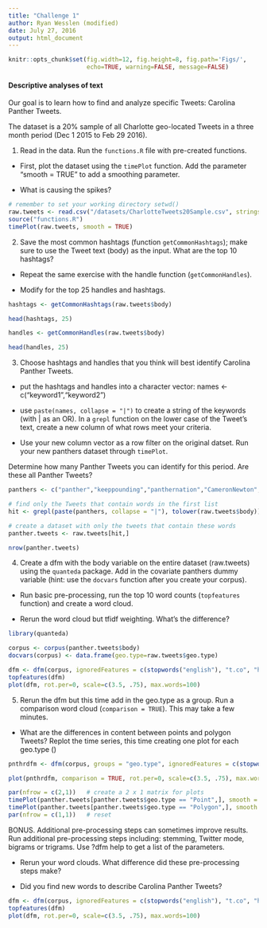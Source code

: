 ```yaml
---
title: "Challenge 1"
author: Ryan Wesslen (modified)
date: July 27, 2016
output: html_document
---
```


```r
knitr::opts_chunk$set(fig.width=12, fig.height=8, fig.path='Figs/',
                      echo=TRUE, warning=FALSE, message=FALSE)
```

#### Descriptive analyses of text

Our goal is to learn how to find and analyze specific Tweets: Carolina Panther Tweets.

The dataset is a 20% sample of all Charlotte geo-located Tweets in a three month period (Dec 1 2015 to Feb 29 2016).  

1. Read in the data. Run the `functions.R` file with pre-created functions. 

 * First, plot the dataset using the `timePlot` function. Add the parameter "smooth = TRUE" to add a smoothing parameter. 

 * What is causing the spikes?

```r
# remember to set your working directory setwd()
raw.tweets <- read.csv("/datasets/CharlotteTweets20Sample.csv", stringsAsFactors = F)
source("functions.R")
timePlot(raw.tweets, smooth = TRUE)
```

2. Save the most common hashtags (function `getCommonHashtags`); make sure to use the Tweet text (body) as the input. What are the top 10 hashtags?

 * Repeat the same exercise with the handle function (`getCommonHandles`). 

 * Modify for the top 25 handles and hashtags.

```r
hashtags <- getCommonHashtags(raw.tweets$body)

head(hashtags, 25)

handles <- getCommonHandles(raw.tweets$body)

head(handles, 25)
```

3. Choose hashtags and handles that you think will best identify Carolina Panther Tweets. 

  * put the hashtags and handles into a character vector: names <- c("keyword1","keyword2")

  * use `paste(names, collapse = "|")` to create a string of the keywords (with | as an OR). In a `grepl` function on the lower case of the Tweet's text, create a new column of what rows meet your criteria.

  * Use your new column vector as a row filter on the original datset. Run your new panthers dataset through `timePlot`.
  
Determine how many Panther Tweets you can identify for this period. Are these all Panther Tweets?

```r
panthers <- c("panther","keeppounding","panthernation","CameronNewton","LukeKuechly","cam newton ","thomas davis","greg olsen","kuechly","sb50","super bowl","sbvote","superbowl","keep pounding","camvp","josh norman")

# find only the Tweets that contain words in the first list
hit <- grepl(paste(panthers, collapse = "|"), tolower(raw.tweets$body))

# create a dataset with only the tweets that contain these words
panther.tweets <- raw.tweets[hit,]

nrow(panther.tweets)
```

4. Create a dfm with the body variable on the entire dataset (raw.tweets) using the `quanteda` package. Add in the covariate panthers dummy variable (hint: use the `docvars` function after you create your corpus). 

 * Run basic pre-processing, run the top 10 word counts (`topfeatures` function) and create a word cloud.

 * Rerun the word cloud but tfidf weighting. What's the difference?

```r
library(quanteda)

corpus <- corpus(panther.tweets$body)
docvars(corpus) <- data.frame(geo.type=raw.tweets$geo.type)

dfm <- dfm(corpus, ignoredFeatures = c(stopwords("english"), "t.co", "https", "rt", "amp", "http", "t.c", "can", "u"), ngrams=c(1,2))
topfeatures(dfm)
plot(dfm, rot.per=0, scale=c(3.5, .75), max.words=100)
```

5. Rerun the dfm but this time add in the geo.type as a group. Run a comparison word cloud (`comparison = TRUE`). This may take a few minutes.

 * What are the differences in content between points and polygon Tweets? Replot the time series, this time creating one plot for each geo.type ()

```r
pnthrdfm <- dfm(corpus, groups = "geo.type", ignoredFeatures = c(stopwords("english"), "t.co", "https", "rt", "amp", "http", "t.c", "can", "u"), ngrams=c(1,2))

plot(pnthrdfm, comparison = TRUE, rot.per=0, scale=c(3.5, .75), max.words=100)

par(nfrow = c(2,1))   # create a 2 x 1 matrix for plots
timePlot(panther.tweets[panther.tweets$geo.type == "Point",], smooth = FALSE)
timePlot(panther.tweets[panther.tweets$geo.type == "Polygon",], smooth = FALSE)
par(nfrow = c(1,1))   # reset
```

BONUS. Additional pre-processing steps can sometimes improve results. Run additional pre-processing steps including: stemming, Twitter mode, bigrams or trigrams. Use ?dfm help to get a list of the parameters. 

* Rerun your word clouds. What difference did these pre-processing steps make?

* Did you find new words to describe Carolina Panther Tweets?

```r
dfm <- dfm(corpus, ignoredFeatures = c(stopwords("english"), "t.co", "https", "rt", "amp", "http", "t.c", "can", "u"), stem = TRUE, twitter = TRUE, ngrams=c(1,3))
topfeatures(dfm)
plot(dfm, rot.per=0, scale=c(3.5, .75), max.words=100)
```
